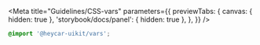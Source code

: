 

<Meta
  title="Guidelines/CSS-vars"
  parameters={{
    previewTabs: {
      canvas: { hidden: true },
      'storybook/docs/panel': { hidden: true },
    },
  }}
/>

<!-- Docs -->

<ComponentHeader
  name="vars"
  version={version}
  package="@heycar-uikit/vars"
  stage={2}
/>

```css
@import '@heycar-uikit/vars';
```
